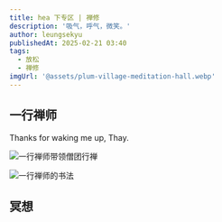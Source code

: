 ```yaml
---
title: hea 下专区 | 禅修
description: '吸气，呼气，微笑。'
author: leungsekyu
publishedAt: 2025-02-21 03:40
tags:
  - 放松
  - 禅修
imgUrl: '@assets/plum-village-meditation-hall.webp'
---
```



## 一行禅师

Thanks for waking me up, Thay.

<Image
  src="/src/assets/thay-walking-meditation.webp"
  alt="一行禅师带领僧团行禅"
  caption="2014年6月禅师带领僧团行禅。"
/>

<Image src="/src/assets/thay-calligraphy.webp" alt="一行禅师的书法" caption="peace in oneself, peace in the world." />

<Bilibili url="//player.bilibili.com/player.html?isOutside=true&aid=961013139&bvid=BV1VH4y1Q7fg&cid=1268833659&p=1"></Bilibili>

<Link
  site="https://plumvillage.org/zh-hant/%e4%b8%80%e8%a1%8c%e7%a6%aa%e5%b8%ab"
  name="一行禪師 ｜ Plum Village"
  first={true}
></Link>

<Link site="https://plumvillage.org/zh-hant" name="Plum Village"></Link>

<Link site="https://www.youtube.com/@plumvillageonline" name="Plum Village"></Link>

## 冥想

<Bilibili url="//player.bilibili.com/player.html?isOutside=true&aid=907941359&bvid=BV1NM4y1d7aC&cid=1080328735&p=1"></Bilibili>

<br />

<Bilibili url="//player.bilibili.com/player.html?isOutside=true&aid=698886063&bvid=BV1nm4y1t7t5&cid=1137783178&p=1"></Bilibili>
